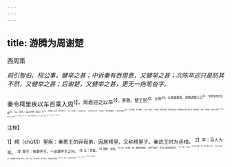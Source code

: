 ```yaml
---
---
---
```

title: 游腾为周谢楚
---



西周策

*前引智伯、桓公事，健举之甚；中诉秦有吞周意，又健举之甚；次陈卒迎只是防其不然，又健举之甚；后谢楚，又健举之甚，更无一拖笔沓字。*

秦令樗里疾以车百乘入周<sup>1】，周君迎之以卒<sup>2】，甚敬。楚王怒<sup>3】，让周<sup>4】，以其重秦客。游腾谓楚王曰<sup>5】：“昔智伯欲伐厹由<sup>6】，（厹，音求。）遗之大钟，载以广车<sup>7】，因随入以兵，厹由卒亡，（引一旧事。）无备故也。（此处入此句，下却省，文态便健举。）桓公伐蔡也<sup>8】，号言伐楚，其实袭蔡。（又引一旧事。）今秦者，虎狼之国也。兼有吞周之意；使樗里疾以车百乘入周，周君惧焉，以蔡、厹由戒之，故长兵在前<sup>9】，强弩在后，名曰卫疾<sup>10】，而实因之。（妙，妙！）周君岂无能爱国哉？恐一日之亡国，而忧大王<sup>11】”。（又妙，又妙！）楚王乃说。

<sup>注释】

<sup>1】樗（chū初）里疾：秦惠王的异母弟，因居樗里，又称樗里子。秦武王时为丞相。
<sup>2】卒：百人为卒。
<sup>3】楚王：指楚怀王。一说楚怀王之孙。
<sup>4】让：责备。
<sup>5】游腾：周臣。
<sup>6】厹（qū仇）由：春秋时国名，也作“仇由”，在今山西省阳泉市。
<sup>7】广车：大车。
<sup>8】桓公伐蔡：据《左传·僖公三年》：“齐侯（即桓公）与蔡姬乘舟于囿，荡公。公怒，归之，未之绝也。蔡人嫁之。”因此桓公伐蔡。
<sup>9】长兵：指戈、矛之类的长兵器。
<sup>10】卫：列队护卫。
<sup>11】忧大王：为楚王担忧。